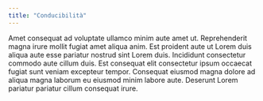 ```yaml
---
title: "Conducibilità"
---
```


Amet consequat ad voluptate ullamco minim aute amet ut. Reprehenderit magna irure mollit fugiat amet aliqua anim. Est proident aute ut Lorem duis aliqua aute esse pariatur nostrud sint Lorem duis. Incididunt consectetur commodo aute cillum duis. Est consequat elit consectetur ipsum occaecat fugiat sunt veniam excepteur tempor. Consequat eiusmod magna dolore ad aliqua magna laborum eu eiusmod minim labore aute. Deserunt Lorem pariatur pariatur cillum consequat irure.
